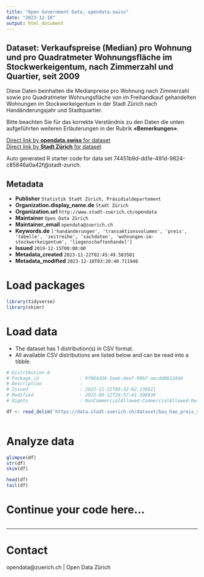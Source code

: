```yaml
---
title: "Open Government Data, opendata.swiss"
date: "2023-12-10"
output: html_document
---
```


## Dataset: Verkaufspreise (Median) pro Wohnung und pro Quadratmeter Wohnungsfläche im Stockwerkeigentum, nach Zimmerzahl und Quartier, seit 2009


Diese Daten beinhalten die Medianpreise pro Wohnung nach Zimmerzahl sowie pro Quadratmeter Wohnungsfläche von im Freihandkauf gehandelten Wohnungen im Stockwerkeigentum in der Stadt Zürich nach Handänderungsjahr und Stadtquartier.

Bitte beachten Sie für das korrekte Verständnis zu den Daten die unten aufgeführten weiteren Erläuterungen in der Rubrik **«Bemerkungen»**.



[Direct link by **opendata.swiss** for dataset](https://opendata.swiss/de/dataset/verkaufspreise-median-pro-wohnung-und-pro-quadratmeter-wohnungsflache-im-stockwerkeigentum-2009-2)<br>
[Direct link by **Stadt Zürich** for dataset](https://data.stadt-zuerich.ch/dataset/bau_hae_preis_stockwerkeigentum_zimmerzahl_stadtquartier_od5155)

Auto generated R starter code for data set 74451b9d-dd1e-491d-9824-c85846a0a42f@stadt-zurich.

## Metadata

- **Publisher** `Statistik Stadt Zürich, Präsidialdepartement`
- **Organization.display_name.de** `Stadt Zürich`
- **Organization.url** `http://www.stadt-zuerich.ch/opendata`
- **Maintainer** `Open Data Zürich`
- **Maintainer_email** `opendata@zuerich.ch`
- **Keywords.de** `['handanderungen', 'transaktionsvolumen', 'preis', 'tabelle', 'zeitreihe', 'sachdaten', 'wohnungen-im-stockwerkeigentum', 'liegenschaftenhandel']`
- **Issued** `2019-12-15T00:00:00`
- **Metadata_created** `2023-11-22T02:45:49.583501`
- **Metadata_modified** `2023-12-10T03:20:40.711948`


# Load packages

```r

library(tidyverse)
library(skimr)

```

# Load data

-   The dataset has 1 distribution(s) in CSV format.
-   All available CSV distributions are listed below and can be read into a tibble.

```r

# Distribution 0
# Package_id               : 9f984d36-1eeb-4eef-99b7-aecdd86124d4
# Description              : 
# Issued                   : 2023-11-21T09:32:02.136621
# Modified                 : 2023-09-12T20:57:41.308930
# Rights                   : NonCommercialAllowed-CommercialAllowed-ReferenceNotRequired

df <- read_delim('https://data.stadt-zuerich.ch/dataset/bau_hae_preis_stockwerkeigentum_zimmerzahl_stadtquartier_od5155/download/BAU515OD5155.csv')



```

# Analyze data

```r

glimpse(df)
str(df)
skim(df)

head(df)
tail(df)

```

# Continue your code here...

```r

```

------------------------------------------------------------------------

# Contact

opendata@zuerich.ch | Open Data Zürich
